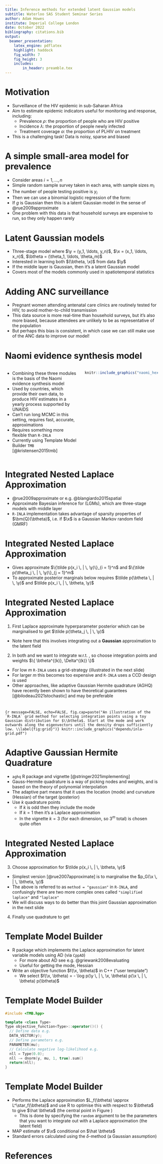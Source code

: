 ```yaml
---
title: Inference methods for extended latent Gaussian models
subtitle: Waterloo SAS Student Seminar Series
author: Adam Howes
institute: Imperial College London
date: October 2022
bibliography: citations.bib
output:
  beamer_presentation:
    latex_engine: pdflatex
    highlight: haddock
    fig_width: 7 
    fig_height: 3
    includes:
        in_header: preamble.tex
---
```


# Motivation

* Surveillance of the HIV epidemic in sub-Saharan Africa
* Aim to estimate epidemic indicators useful for monitoring and response, including:
  * Prevalence $\rho$: the proportion of people who are HIV positive
  * Incidence $\lambda$: the proportion of people newly infected 
  * Treatment coverage $\alpha$: the proportion of PLHIV on treatment
* This is a challenging task! Data is noisy, sparse and biased

# A simple small-area model for prevalence

* Consider areas $i = 1, \ldots, n$
* Simple random sample survey taken in each area, with sample sizes $m_i$
* The number of people testing positive is $y_i$
* Then we can use a binomial logistic regression of the form:
\begin{align*}
y_i &\sim \text{Bin}(m_i, \rho_i), \\
\text{logit}(\rho_i) &\sim g(\vartheta_\rho), \quad i = 1, \ldots, n,
\end{align*}
* If $g$ is Gaussian then this is a latent Gaussian model in the sense of @rue2009approximate
* One problem with this data is that household surveys are expensive to run, so they only happen rarely

# Latent Gaussian models

* Three-stage model
\begin{alignat*}{2}
  &\text{(Observations)}     &   \y &\sim p(\y \, | \, \x), \\
  &\text{(Latent field)}     &   \x &\sim p(\x \, | \, \btheta), \\
  &\text{(Hyperparameters)}  &   \qquad \btheta &\sim p(\btheta),
\end{alignat*}
where $\y = (y_1, \ldots, y_n)$, $\x = (x_1, \ldots, x_n)$, $\btheta = (\theta_1, \ldots, \theta_m)$
* Interested in learning both $(\btheta, \x)$ from data $\y$
* If the middle layer is Gaussian, then it's a latent Gaussian model
* Covers most of the models commonly used in spatiotemporal statistics

# Adding ANC surveillance

* Pregnant women attending antenatal care clinics are routinely tested for HIV, to avoid mother-to-child transmission
* This data source is more real-time than household surveys, but it's also more biased, because attendees are unlikely to be as representative of the population
* But perhaps this bias is consistent, in which case we can still make use of the ANC data to improve our model!

# Naomi evidence synthesis model

:::::::::::::: {.columns}

::: {.column width=.65}

* Combining these three modules is the basis of the Naomi evidence synthesis model
* Used by countries, which provide their own data, to produce HIV estimates in a yearly process supported by UNAIDS
* Can't run long MCMC in this setting, requires fast, accurate, approximations 
* Requires something more flexible than `R-INLA`
* Currently using Template Model Builder `TMB` [@kristensen2015tmb]

:::

::: {.column width=.35}

```r
knitr::include_graphics("naomi_hex.png")
```

:::

::::::::::::::

# Integrated Nested Laplace Approximation

* @rue2009approximate or e.g. @blangiardo2015spatial
* Approximate Bayesian inference for \textcolor{hilit}{latent Gaussian models} (LGMs), which are three-stage models with middle layer
\begin{equation*}
  \text{(Latent field)} \qquad  p(\x \, | \, \btheta) = \mathcal{N}(\x  \, | \, \bm{\mu}(\btheta), \bm{Q}(\btheta)^{-1}).
\end{equation*}
* `R-INLA` implementation takes advantage of sparsity properties of $\bm{Q}(\btheta)$, i.e. if $\x$ is a Gaussian Markov random field (GMRF)

# Integrated Nested Laplace Approximation

* Gives approximate \textcolor{hilit}{posterior marginals} $\{\tilde p(x_i \, | \, \y)\}_{i = 1}^n$ and $\{\tilde p(\theta_j \, | \, \y)\}_{j = 1}^m$
* To approximate posterior marginals below requires $\tilde p(\btheta \, | \, \y)$ and $\tilde p(x_i \, | \, \btheta, \y)$
\begin{align}
  p(x_i \, | \, \y) &= \int p(x_i, \btheta \, | \, \y) \text{d} \btheta = \int p(x_i \, | \, \btheta, \y) p(\btheta \, | \, \y) \text{d}\btheta, \quad i = 1, \dots, n, \label{eq:inla1} \\
  p(\theta_j \, | \, \y) &= \int p(\btheta \, | \, \y) \text{d}\btheta_{-j} \quad j = 1, \ldots, m. \label{eq:inla2}
\end{align}

# Integrated Nested Laplace Approximation

1) First Laplace approximate hyperparameter posterior
\begin{equation}
\tilde p(\btheta \, | \, \y) \propto \frac{p(\y, \x, \btheta)}{\tilde p_G(\x \, | \, \btheta, \y)} \Big\rvert_{\x = \bm{\mu}^\star(\btheta)}  \label{eq:hypermarginal}
\end{equation}
which can be marginalised to get $\tilde p(\theta_j \, | \, \y)$
  * Note here that this involves integrating out a **Gaussian** approximation to the latent field
2) In both \eqref{eq:inla1} and \eqref{eq:inla2} we want to integrate w.r.t. \eqref{eq:hypermarginal}, so choose integration points and weights $\{ \btheta^{(k)}, \Delta^{(k)} \}$
  * For low $m$ `R-INLA` uses a grid-strategy (illustrated in the next slide)
  * For larger $m$ this becomes too expensive and `R-INLA` uses a CCD design is used
  * Other approaches, like adaptive Gaussian Hermite quadrature (AGHQ) have recently been shown to have theoretical guarantees [@bilodeau2021stochastic] and may be preferable

#

```{r message=FALSE, echo=FALSE, fig.cap=paste("An illustration of the `R-INLA` grid method for selecting integration points using a toy Gaussian distribution for $\\btheta$. Start at the mode and work outwards along the eigenvectors until the density drops sufficiently low. \\label{fig:grid}")}
knitr::include_graphics("depends/inla-grid.pdf")
```

# Adaptive Gaussian Hermite Quadrature

* `aghq` R package and vignette [@stringer2021implementing]
* Gauss-Hermite quadrature is a way of picking nodes and weights, and is based on the theory of polynomial interpolation
* The adaptive part means that it uses the location (mode) and curvature (Hessian) of the target (posterior)
* Use $k$ quadrature points
  * If $k$ is odd then they include the mode
  * If $k = 1$ then it's a Laplace approximation
  * In the vignette $k = 3$ (for each dimension, so $3^m$ total) is chosen quite often

# Integrated Nested Laplace Approximation

3) Choose approximation for $\tilde p(x_i \, | \, \btheta, \y)$
  * Simplest version [@rue2007approximate] is to marginalise the $p_G(\x \, | \, \btheta, \y)$
\begin{equation}
\tilde p(x_i \, | \, \btheta, \y) = \mathcal{N}(x_i \, | \, \mu^\star_i(\btheta), 1 / q^\star_i(\btheta))
\end{equation}
  * The above is referred to as `method = "gaussian"` in `R-INLA`, and confusingly there are two more complex ones called `"simplified laplace"` and `"laplace"`
  * We will discuss ways to do better than this joint Gaussian approximation in the next slide
4) Finally use quadrature to get 
\begin{equation}
  \tilde p(x_i \, | \, \y) = 
  \sum_{k = 1}^K \tilde p(x_i \, | \, \btheta^{(k)}, \y) \times \tilde p(\btheta^{(k)} \, | \, \y) \times \Delta^{(k)}
\end{equation}

# Template Model Builder

* R package which implements the Laplace approximation for latent variable models using AD (via `CppAD`)
  * For more about AD see e.g. @griewank2008evaluating
  * Useful for getting the mode, Hessian
* Write an objective function $f(\x, \btheta)$ in C++ ("user template")
    * We select $f(\x, \btheta) = - \log p(\y \, | \, \x, \btheta) p(\x \, | \, \btheta) p(\btheta)$

# Template Model Builder

```cpp
#include <TMB.hpp>

template <class Type>
Type objective_function<Type>::operator()() {
  // Define data e.g.
  DATA_VECTOR(y);
  // Define parameters e.g.
  PARAMETER(mu);
  // Calculate negative log-likelihood e.g.
  nll = Type(0.0);
  nll -= dnorm(y, mu, 1, true).sum()
  return(nll);
}
```

# Template Model Builder

* Performs the Laplace approximation $L_f(\btheta) \approx L^\star_f(\btheta)$ and use R to optimise this with respect to $\btheta$ to give $\hat \btheta$ (the central point in Figure \ref{fig:grid})
  * This is done by specifying the `random` argument to be the parameters that you want to integrate out with a Laplace approximation (the latent field)
* MAP estimate of $\x$ conditional on $\hat \btheta$
* Standard errors calculated using the $\delta$-method (a Gaussian assumption)

# References {.allowframebreaks}
